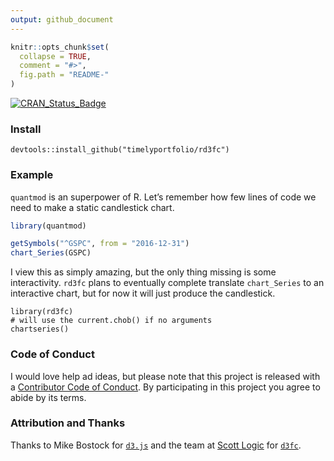 ```yaml
---
output: github_document
---
```


<!-- README.md is generated from README.Rmd. Please edit that file -->

```r
knitr::opts_chunk$set(
  collapse = TRUE,
  comment = "#>",
  fig.path = "README-"
)
```

[![CRAN_Status_Badge](http://www.r-pkg.org/badges/version/rd3fc)](https://cran.r-project.org/package=rd3fc)

### Install

```
devtools::install_github("timelyportfolio/rd3fc")
```

### Example

`quantmod` is an superpower of R.  Let's remember how few lines of code we need to make a static candlestick chart.

```r
library(quantmod)

getSymbols("^GSPC", from = "2016-12-31")
chart_Series(GSPC)
```

I view this as simply amazing, but the only thing missing is some interactivity.  `rd3fc` plans to eventually complete translate `chart_Series` to an interactive chart, but for now it will just produce the candlestick.

```
library(rd3fc)
# will use the current.chob() if no arguments
chartseries()
```

### Code of Conduct

I would love help ad ideas, but please note that this project is released with a [Contributor Code of Conduct](CONDUCT.md). By participating in this project you agree to abide by its terms.


### Attribution and Thanks

Thanks to Mike Bostock for [`d3.js`](https://d3js.org) and the team at [Scott Logic](http://www.scottlogic.com/) for [`d3fc`](https://d3fc.io).
